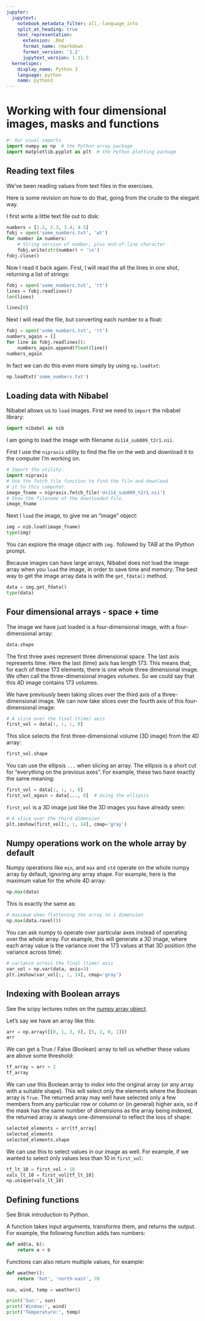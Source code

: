 ```yaml
---
jupyter:
  jupytext:
    notebook_metadata_filter: all,-language_info
    split_at_heading: true
    text_representation:
      extension: .Rmd
      format_name: rmarkdown
      format_version: '1.2'
      jupytext_version: 1.11.5
  kernelspec:
    display_name: Python 3
    language: python
    name: python3
---
```


# Working with four dimensional images, masks and functions

```python
#: Our usual imports
import numpy as np  # the Python array package
import matplotlib.pyplot as plt  # the Python plotting package
```

## Reading text files

We've been reading values from text files in the exercises.

Here is some revision on how to do that, going from the crude to the
elegant way.

I first write a little text file out to disk:

```python
numbers = [1.2, 2.3, 3.4, 4.5]
fobj = open('some_numbers.txt', 'wt')
for number in numbers:
    # String version of number, plus end-of-line character
    fobj.write(str(number) + '\n')
fobj.close()
```

Now I read it back again. First, I will read the all the lines in one shot,
returning a list of strings:

```python
fobj = open('some_numbers.txt', 'rt')
lines = fobj.readlines()
len(lines)
```

```python
lines[0]
```

Next I will read the file, but converting each number to a float:

```python
fobj = open('some_numbers.txt', 'rt')
numbers_again = []
for line in fobj.readlines():
    numbers_again.append(float(line))
numbers_again
```

In fact we can do this even more simply by using `np.loadtxt`:

```python
np.loadtxt('some_numbers.txt')
```

## Loading data with Nibabel

Nibabel allows us to `load` images. First we need to `import` the nibabel
library:

```python
import nibabel as nib
```

I am going to load the image with filename `ds114_sub009_t2r1.nii`.

First I use the `nipraxis` utility to find the file on the web and download it
to the computer I'm working on.

```python
# Import the utility.
import nipraxis
# Use the fetch_file function to find the file and download
# it to this computer.
image_fname = nipraxis.fetch_file('ds114_sub009_t2r1.nii')
# Show the filename of the downloaded file.
image_fname
```

Next I `load` the image, to give me an “image” object:

```python
img = nib.load(image_fname)
type(img)
```

You can explore the image object with `img.` followed by TAB at the IPython
prompt.

Because images can have large arrays, Nibabel does not load the image array
when you `load` the image, in order to save time and memory. The best way to
get the image array data is with the `get_fdata()` method.

```python
data = img.get_fdata()
type(data)
```

## Four dimensional arrays - space + time

The image we have just loaded is a four-dimensional image, with a
four-dimensional array:

```python
data.shape
```

The first three axes represent three dimensional space. The last axis
represents time. Here the last (time) axis has length 173. This means that, for
each of these 173 elements, there is one whole three dimensional image. We
often call the three-dimensional images *volumes*. So we could say that this 4D
image contains 173 volumes.

We have previously been taking slices over the third axis of a
three-dimensional image. We can now take slices over the fourth axis of this
four-dimensional image:

```python
# A slice over the final (time) axis
first_vol = data[:, :, :, 0]
```

This slice selects the first three-dimensional volume (3D image) from the 4D
array:

```python
first_vol.shape
```

You can use the ellipsis `...` when slicing an array. The ellipsis is a
short cut for “everything on the previous axes”. For example, these two have
exactly the same meaning:

```python
first_vol = data[:, :, :, 0]
first_vol_again = data[..., 0]  # Using the ellipsis
```

`first_vol` is a 3D image just like the 3D images you have already seen:

```python
# A slice over the third dimension
plt.imshow(first_vol[:, :, 14], cmap='gray')
```

## Numpy operations work on the whole array by default

Numpy operations like `min`, and `max` and `std` operate on the whole numpy
array by default, ignoring any array shape. For example, here is the maximum
value for the whole 4D array:

```python
np.max(data)
```

This is exactly the same as:

```python
# maximum when flattening the array to 1 dimension
np.max(data.ravel())
```

You can ask numpy to operate over particular axes instead of operating over
the whole array. For example, this will generate a 3D image, where each array
value is the variance over the 173 values at that 3D position (the variance
across time):

```python
# variance across the final (time) axis
var_vol = np.var(data, axis=3)
plt.imshow(var_vol[:, :, 14], cmap='gray')
```

## Indexing with Boolean arrays

See the scipy lectures notes on the [numpy array
object](http://scipy-lectures.github.io/intro/numpy/array_object.html).

Let’s say we have an array like this:

```python
arr = np.array([[0, 1, 3, 0], [5, 2, 0, 1]])
arr
```

We can get a True / False (Boolean) array to tell us whether these values are
above some threshold:

```python
tf_array = arr > 2
tf_array
```

We can use this Boolean array to *index* into the original array (or any array
with a suitable shape). This will select only the elements where the Boolean
array is `True`. The returned array may well have selected only a few
members from any particular row or column or (in general) higher axis, so if
the mask has the same number of dimensions as the array being indexed, the
returned array is always one-dimensional to reflect the loss of shape:

```python
selected_elements = arr[tf_array]
selected_elements
selected_elements.shape
```

We can use this to select values in our image as well. For example, if we
wanted to select only values less than 10 in `first_vol`:

```python
tf_lt_10 = first_vol < 10
vals_lt_10 = first_vol[tf_lt_10]
np.unique(vals_lt_10)
```

## Defining functions

See Brisk introduction to Python.

A function takes input arguments, transforms them, and returns the
output. For example, the following function adds two numbers:

```python
def add(a, b):
    return a + b
```

Functions can also return multiple values, for example:

```python
def weather():
    return 'hot', 'north-east', 78

sun, wind, temp = weather()

print('Sun:', sun)
print('Window:', wind)
print('Temperature:', temp)
```
